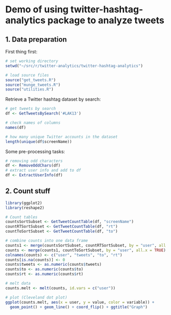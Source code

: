 Demo of using twitter-hashtag-analytics package to analyze tweets
========================================================

1. Data preparation
-----------------------

First thing first:

```r
# set working directory
setwd("~/src/r/twitter-analytics/twitter-hashtag-analytics")

# load source files
source("get_tweets.R")
source("munge_tweets.R")
source("utilities.R")
```

Retrieve a Twitter hashtag dataset by search:

```r
# get tweets by search
df <- GetTweetsBySearch('#LAK13')

# check names of columns
names(df)

# how many unique Twitter accounts in the dataset
length(unique(df$screenName))
```

Some pre-processing tasks:

```r
# removing odd characters
df <- RemoveOddChars(df)
# extract user info and add to df
df <- ExtractUserInfo(df)
```

2. Count stuff
----------------------

```r
library(ggplot2)
library(reshape2)

# Count tables
countsSortSubset <- GetTweetCountTable(df, "screenName")
countRTSortSubset <- GetTweetCountTable(df, "rt")
countToSortSubset <- GetTweetCountTable(df, "to")

# combine counts into one data frame
counts1 <- merge(countsSortSubset, countRTSortSubset, by = "user", all.x=TRUE)
counts <- merge(counts1, countToSortSubset, by = "user", all.x = TRUE)
colnames(counts) <- c("user", "tweets", "to", "rt")
counts[is.na(counts)] <- 0
counts$tweets <- as.numeric(counts$tweets)
counts$to <- as.numeric(counts$to)
counts$rt <- as.numeric(counts$rt)

# melt data
counts.melt <- melt(counts, id.vars = c("user"))

# plot (Cleveland dot plot)
ggplot(counts.melt, aes(x = user, y = value, color = variable)) + 
  geom_point() + geom_line() + coord_flip() + ggtitle("Graph")
```
